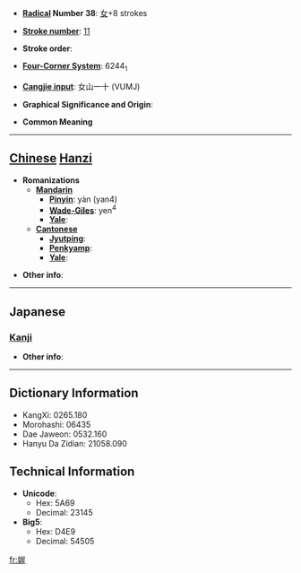 * '''[[Wiktionary:Chinese radical index| Radical]] Number 38''': [[Wiktionary:Chinese radical index 女|女]]+8 strokes

* '''[[Wiktionary:Chinese total strokes index|Stroke number]]''': [[Wiktionary:Chinese total strokes index 11|11]]

* '''Stroke order''': 

* '''[[Wiktionary:Chinese four corner index|Four-Corner System]]''': 6244<sub>1</sub>

* '''[[Wiktionary:Chinese Cangjie index|Cangjie input]]''': 女山一十 (VUMJ)

* '''Graphical Significance and Origin''': 

* '''Common Meaning'''

----

== [[Chinese]] [[Hanzi]] ==

* '''Romanizations'''
** '''[[Mandarin]]'''
*** '''[[Pinyin]]''': yàn (yan4)
*** '''[[Wade-Giles]]''': yen<sup>4</sup>
*** '''[[Yale]]''': 
** '''[[Cantonese]]'''
*** '''[[Jyutping]]''':
*** '''[[Penkyamp]]''': 
*** '''[[Yale]]''': 

* '''Other info''': 

----

==Japanese==
===[[Kanji]]===
{{kanji|on readings=[[げん]] (gen), [[がん]] (gan), [[じゃく]] (jaku), [[がく]] (gaku)
|kun readings=[[ととのう]] (totonou), [[みめよい]] (mimeyoi), [[むつつりする]] (mutsutsurisuru)
}}

* '''Other info''':  

----

== Dictionary Information ==

* KangXi: 0265.180
* Morohashi: 06435
* Dae Jaweon: 0532.160
* Hanyu Da Zidian: 21058.090

== Technical Information ==

* '''Unicode''':
** Hex: 5A69
** Decimal: 23145
* '''Big5''':
** Hex: D4E9
** Decimal: 54505

[[fr:婩]]